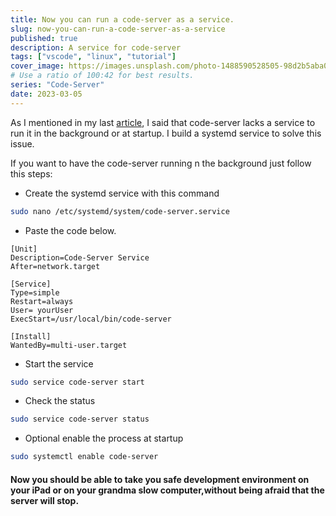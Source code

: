 ```yaml
---
title: Now you can run a code-server as a service.
slug: now-you-can-run-a-code-server-as-a-service
published: true
description: A service for code-server
tags: ["vscode", "linux", "tutorial"]
cover_image: https://images.unsplash.com/photo-1488590528505-98d2b5aba04b?ixlib=rb-1.2.1&ixid=MnwxMjA3fDB8MHxwaG90by1wYWdlfHx8fGVufDB8fHx8
# Use a ratio of 100:42 for best results.
series: "Code-Server"
date: 2023-03-05
---
```


As I mentioned in my last [article](https://dev.to/blitz_cloud/vscode-is-now-everywhere-5g9d), I said that code-server lacks a service to run it in the background or at startup. I build a systemd service to solve this issue.

If you want to have the code-server running n the background just follow this steps:

- Create the systemd service with this command

```bash
sudo nano /etc/systemd/system/code-server.service
```

- Paste the code below.

```
[Unit]
Description=Code-Server Service
After=network.target

[Service]
Type=simple
Restart=always
User= yourUser
ExecStart=/usr/local/bin/code-server

[Install]
WantedBy=multi-user.target
```

- Start the service

```bash
sudo service code-server start
```

- Check the status

```bash
sudo service code-server status
```

- Optional enable the process at startup

```bash
sudo systemctl enable code-server
```

#### Now you should be able to take you safe development environment on your iPad or on your grandma slow computer,without being afraid that the server will stop.
